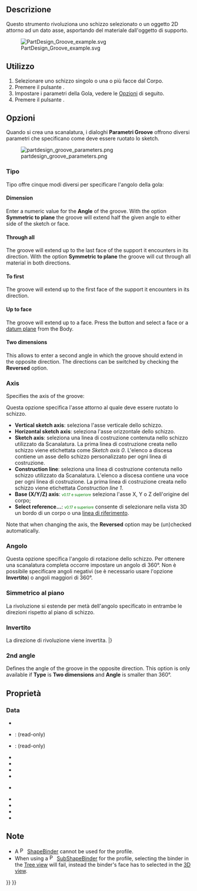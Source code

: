 <languages/>

{{Docnav/it
|[[PartDesign_Hole/it|Foro]]
|[[PartDesign_SubtractiveLoft/it|Loft sottrattivo]]
|[[PartDesign_Workbench/it|PartDesign]]
|IconL=PartDesign_Hole.svg
|IconR=PartDesign_SubtractiveLoft.svg
|IconC=Workbench_PartDesign.svg
}}

{{GuiCommand/it
|Name=PartDesign Groove
|Name/it=Gola
|MenuLocation=Part Design → Crea una funzione sottrattiva → Gola
|Workbenches=[[PartDesign_Workbench/it|PartDesign]]
|SeeAlso=[[PartDesign_Revolution/it|Rivoluzione]]
}}

<span id="Description"></span>
==Descrizione==

Questo strumento rivoluziona uno schizzo selezionato o un oggetto 2D attorno ad un dato asse, asportando del materiale dall'oggetto di supporto.

[[File:PartDesign Groove example.svg|none]]

{{Caption|A sinistra lo schizzo (A) è ruotato attorno all'asse (B); a destra la scanalatura risultante sul solido (C).}}

<span id="Usage"></span>
== Utilizzo ==

# Selezionare uno schizzo singolo o una o più facce dal Corpo.
# Premere il pulsante {{Button|[[Image:PartDesign_Groove.svg|16px]] [[PartDesign_Groove/it|Gola]]}}.
# Impostare i parametri della Gola, vedere le [[#Opzioni|Opzioni]] di seguito.
# Premere il pulsante {{Button|OK}}.

<span id="Options"></span>
== Opzioni ==

<div class="mw-translate-fuzzy">
Quando si crea una scanalatura, i dialoghi '''Parametri Groove''' offrono diversi parametri che specificano come deve essere ruotato lo sketch.
</div>

[[Image:partdesign_groove_parameters.png|frame|left]]

<span id="Type"></span>
===Tipo===

{{Version/it|1.0}}

Tipo offre cinque modi diversi per specificare l'angolo della gola:

====Dimension====

Enter a numeric value for the '''Angle''' of the groove. With the option '''Symmetric to plane''' the groove will extend half the given angle to either side of the sketch or face.

====Through all====

The groove will extend up to the last face of the support it encounters in its direction. With the option '''Symmetric to plane''' the groove will cut through all material in both directions.

====To first====

The groove will extend up to the first face of the support it encounters in its direction.

====Up to face====

The groove will extend up to a face. Press the {{Button|Face}} button and select a face or a [[PartDesign_Plane|datum plane]] from the Body.

====Two dimensions====

This allows to enter a second angle in which the groove should extend in the opposite direction. The directions can be switched by checking the '''Reversed''' option.

===Axis ===

Specifies the axis of the groove:

<div class="mw-translate-fuzzy">
Questa opzione specifica l'asse attorno al quale deve essere ruotato lo schizzo.
 
* '''Vertical sketch axis''': seleziona l'asse verticale dello schizzo.
* '''Horizontal sketch axis''': seleziona l'asse orizzontale dello schizzo.
* '''Sketch axis''': seleziona una linea di costruzione contenuta nello schizzo utilizzato da Scanalatura. La prima linea di costruzione creata nello schizzo viene etichettata come ''Sketch axis 0''. L'elenco a discesa contiene un asse dello schizzo personalizzato per ogni linea di costruzione. {{VersionMinus/it|0.16}}
* '''Construction line''': seleziona una linea di costruzione contenuta nello schizzo utilizzato da Scanalatura. L'elenco a discesa contiene una voce per ogni linea di costruzione. La prima linea di costruzione creata nello schizzo viene etichettata ''Construction line 1''. {{VersionPlus/it|0.17}}
* '''Base (X/Y/Z) axis''': <span style="font-size:x-small;color:green;">v0.17 e superiore</span> seleziona l'asse X, Y o Z dell'origine del corpo; {{VersionPlus/it|0.17}}
* '''Select reference...''': <span style="font-size:x-small;color:green;">v0.17 e superiore</span> consente di selezionare nella vista 3D un bordo di un corpo o una [[PartDesign Line/it|linea di riferimento]]. {{VersionPlus/it|0.17}}
</div>

Note that when changing the axis, the '''Reversed''' option may be (un)checked automatically.

<span id="Angle"></span>
===Angolo===

<div class="mw-translate-fuzzy">
Questa opzione specifica l'angolo di rotazione dello schizzo. Per ottenere una scanalatura completa occorre impostare un angolo di 360°. Non è possibile specificare angoli negativi (se è necessario usare l'opzione '''Invertito''') o angoli maggiori di 360°.
</div>

<span id="Symmetric_to_plane"></span>
===Simmetrico al piano===

<div class="mw-translate-fuzzy">
La rivoluzione si estende per metà dell'angolo specificato in entrambe le direzioni rispetto al piano di schizzo.
</div>

<span id="Reversed"></span>
===Invertito===

<div class="mw-translate-fuzzy">
La direzione di rivoluzione viene invertita.
|}
</div>

===2nd angle===

{{Version|1.0}}

Defines the angle of the groove in the opposite direction. This option is only available if '''Type''' is '''Two dimensions''' and '''Angle''' is smaller than 360°.

<span id="Properties"></span>
== Proprietà ==

===Data===

{{TitleProperty|Groove}}

* {{PropertyData|Type|Enumeration}}
* {{PropertyData|Base|Vector}}: (read-only)
* {{PropertyData|Axis|Vector}}: (read-only)
* {{PropertyData|Angle|Angle}}
* {{PropertyData|Angle2|Angle}}
* {{PropertyData|Up To Face|LinkSub}}
* {{PropertyData|Reference Axis|LinkSub}}

{{TitleProperty|Part Design}}

* {{PropertyData|Refine|Bool}}

{{TitleProperty|Sketch Based}}

* {{PropertyData|Profile|LinkSub}}
* {{PropertyData|Midplane|Bool}}
* {{PropertyData|Reversed|Bool}}
* {{PropertyData|Allow Multi Face|Bool}}

<span id="Notes"></span>
== Note ==

* A [[File:PartDesign_ShapeBinder.svg|16px]] [[PartDesign_ShapeBinder|ShapeBinder]] cannot be used for the profile.
* When using a [[File:PartDesign_SubShapeBinder.svg|16px]] [[PartDesign_SubShapeBinder|SubShapeBinder]] for the profile, selecting the binder in the [[Tree_view|Tree view]] will fail, instead the binder's face has to selected in the [[3D_view|3D view]].


{{Docnav/it
|[[PartDesign_Hole/it|Foro]]
|[[PartDesign_SubtractiveLoft/it|Loft sottrattivo]]
|[[PartDesign_Workbench/it|PartDesign]]
|IconL=PartDesign_Hole.svg
|IconR=PartDesign_SubtractiveLoft.svg
|IconC=Workbench_PartDesign.svg
}}

{{PartDesign Tools navi{{#translation:}}}}
{{Userdocnavi{{#translation:}}}}